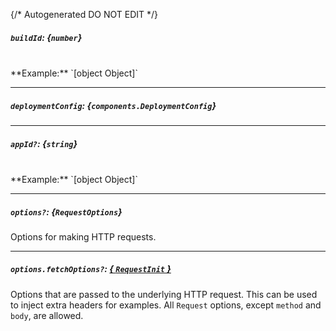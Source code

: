 {/* Autogenerated DO NOT EDIT  */}

##### `buildId`: *{`number`}*
<br/>
**Example:** `[object Object]`

---
##### `deploymentConfig`: *{`components.DeploymentConfig`}*

<Collapsible openLabel={Labels.showProperties} closeLabel={Labels.hideProperties}>
  <DeploymentConfig />
</Collapsible>

---
##### `appId?`: *{`string`}*
<br/>
**Example:** `[object Object]`

---
##### `options?`: *{`RequestOptions`}*
Options for making HTTP requests.

---
##### `options.fetchOptions?`: [*{ `RequestInit` }*](https://developer.mozilla.org/en-US/docs/Web/API/Request/Request#options)
Options that are passed to the underlying HTTP request. This can be used to inject extra headers for examples. All `Request` options, except `method` and `body`, are allowed.

